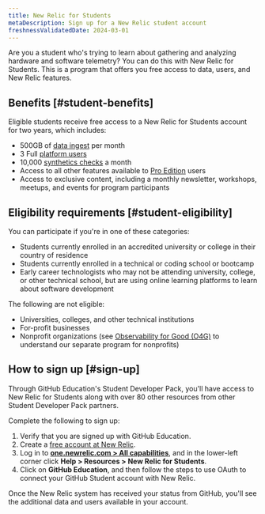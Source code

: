 ```yaml
---
title: New Relic for Students 
metaDescription: Sign up for a New Relic student account 
freshnessValidatedDate: 2024-03-01
---
```


Are you a student who's trying to learn about gathering and analyzing hardware and software telemetry? You can do this with New Relic for Students. This is a program that offers you free access to data, users, and New Relic features.

## Benefits [#student-benefits]

Eligible students receive free access to a New Relic for Students account for two years, which includes:

* 500GB of [data ingest](/docs/accounts/accounts-billing/new-relic-one-pricing-billing/new-relic-one-pricing-billing/) per month
* 3 Full [platform users](/docs/accounts/accounts-billing/new-relic-one-user-management/user-type/)
* 10,000 [synthetics checks](/docs/synthetics/synthetic-monitoring/getting-started/monitor-limits/) a month
* Access to all other features available to [Pro Edition](/docs/accounts/accounts-billing/new-relic-one-pricing-billing/new-relic-one-pricing-billing/) users
* Access to exclusive content, including a monthly newsletter, workshops, meetups, and events for program participants

## Eligibility requirements [#student-eligibility]

You can participate if you're in one of these categories: 

* Students currently enrolled in an accredited university or college in their country of residence
* Students currently enrolled in a technical or coding school or bootcamp
* Early career technologists who may not be attending university, college, or other technical school, but are using online learning platforms to learn about software development

The following are not eligible:

* Universities, colleges, and other technical institutions
* For-profit businesses
* Nonprofit organizations (see [Observability for Good (O4G)](/docs/accounts/accounts-billing/new-relic-one-pricing-billing/eligibility-guidelines-new-relic-nonprofit-program/) to understand our separate program for nonprofits) 

## How to sign up [#sign-up]

Through GitHub Education's Student Developer Pack, you'll have access to New Relic for Students along with over 80 other resources from other Student Developer Pack partners.

Complete the following to sign up:

1. Verify that you are signed up with GitHub Education. 
1. Create a [free account at New Relic](https://newrelic.com/signup). 
1. Log in to **[one.newrelic.com > All capabilities](https://one.newrelic.com/all-capabilities)**, and in the lower-left corner click **Help > Resources > New Relic for Students**.
1. Click on **GitHub Education**, and then follow the steps to use OAuth to connect your GitHub Student account with New Relic. 

Once the New Relic system has received your status from GitHub, you'll see the additional data and users available in your account.
